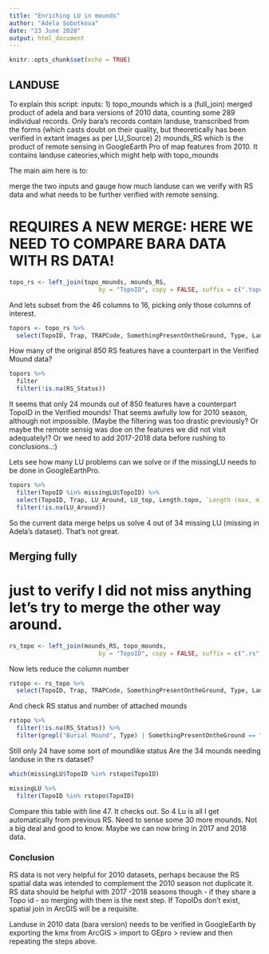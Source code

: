 ```yaml
---
title: "Enriching LU in mounds"
author: "Adela Sobotkova"
date: "23 June 2020"
output: html_document
---
```


```r
knitr::opts_chunk$set(echo = TRUE)
```

## LANDUSE

To explain this script: 
inputs:
1) topo_mounds which is a (full_join) merged product of adela and bara versions of 2010 data, counting some 289 individual records. Only bara's records contain landuse, transcribed from the forms (which casts doubt on their quality, but theoretically has been verified in extant images as per LU_Source)
2) mounds_RS which is the product of remote sensing in GoogleEarth Pro of map features from 2010. It contains landuse cateories,which might help with topo_mounds


The main aim here is to: 

merge the two inputs and gauge how much landuse can we verify with RS data and what needs to be further verified with remote sensing.


# REQUIRES A NEW MERGE: HERE WE NEED TO COMPARE BARA DATA WITH RS DATA!
```r
topo_rs <- left_join(topo_mounds, mounds_RS, 
                         by = "TopoID", copy = FALSE, suffix = c(".topo", ".rs")) # 
```

And lets subset from the 46 columns to 16, picking only those columns of interest.

```r
topors <- topo_rs %>% 
  select(TopoID, Trap, TRAPCode, SomethingPresentOntheGround, Type, LandUseAround, LanduseOn, LU_Around, LU_top, Length.topo, `Length (max, m)`, Length.rs, RS_Status, RS_feature_type, Condition, Principal)

```

How many of the original 850 RS features have a counterpart in the Verified Mound data?

```r
topors %>%
  filter
  filter(!is.na(RS_Status))
```

It seems that only 24 mounds out of 850 features have a counterpart TopoID in the Verified mounds! That seems awfully low for 2010 season, although not impossible. (Maybe the filtering was too drastic previously? Or maybe the remote sensig was doe on the features we did not visit adequately!? Or we need to add 2017-2018 data before rushing to conclusions..:)

Lets see how many LU problems can we solve or if the missingLU needs to be done in GoogleEarthPro. 



```r
topors %>% 
  filter(TopoID %in% missingLU$TopoID) %>% 
  select(TopoID, Trap, LU_Around, LU_top, Length.topo, `Length (max, m)`, Length.rs) %>% 
  filter(!is.na(LU_Around))
```

So the current data merge helps us solve 4 out of 34 missing LU (missing in Adela's dataset). That's not great.

## Merging fully
# just to verify I did not miss anything let's try to merge the other way around.
```r
rs_topo <- left_join(mounds_RS, topo_mounds, 
                         by = "TopoID", copy = FALSE, suffix = c(".rs", ".topo")) 
```

Now lets reduce the column number
```r
rstopo <- rs_topo %>% 
  select(TopoID, Trap, TRAPCode, SomethingPresentOntheGround, Type, LandUseAround, LanduseOn, LU_Around, LU_top, Length.topo, `Length (max, m)`, Length.rs, RS_Status, RS_feature_type, Condition, Principal)
```

And check RS status and number of attached mounds
```r
rstopo %>%
  filter(!is.na(RS_Status)) %>% 
  filter(grepl("Burial Mound", Type) | SomethingPresentOntheGround == "mound")
```

Still only 24 have some sort of moundlike status
Are the 34 mounds needing landuse in the rs dataset?

```r
which(missingLU$TopoID %in% rstopo$TopoID)
```


```r
missingLU %>% 
  filter(TopoID %in% rstopo$TopoID)
```

Compare this table with line 47. It checks out. So 4 Lu is all I get automatically from previous RS. Need to sense some 30 more mounds. Not a big deal and good to know. Maybe we can now bring in 2017 and 2018 data.


### Conclusion

RS data is not very helpful for 2010 datasets, perhaps because the RS spatial data was intended to complement the 2010 season not duplicate it. RS data should be helpful with 2017 -2018 seasons though - if they share a Topo id -  so merging with them is the next step. If TopoIDs don't exist, spatial join in ArcGIS will be a requisite.

Landuse in 2010 data (bara version) needs to be verified in GoogleEarth by exporting the kmx from ArcGIS > import to GEpro > review and then repeating the steps above. 


